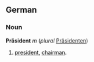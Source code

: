 ==German==
===Noun===
'''Präsident''' ''m'' (''plural'' [[Präsidenten]])
# [[president]], [[chairman]].